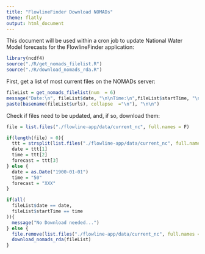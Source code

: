 ```yaml
---
title: "FlowlineFinder Download NOMADs"
theme: flatly
output: html_document
---
```


This document will be used within a cron job to update National Water Model forecasts for the FlowlineFinder application:

```r
library(ncdf4)
source("./R/get_nomads_filelist.R")
source("./R/download_nomads_rda.R")
```

First, get a list of most current files on the NOMADs server:

```r
fileList = get_nomads_filelist(num  = 6)
message("Date:\n", fileList$date, "\n\nTime:\n",fileList$startTime, "\n\nFiles:\n",
paste(basename(fileList$urls), collapse  ="\n"), "\n\n")
```

Check if files need to be updated, and, if so, download them:

```r

file = list.files("./flowline-app/data/current_nc", full.names = F)

if(length(file) > 0){
  ttt = strsplit(list.files("./flowline-app/data/current_nc", full.names = F), "_")[[1]]
  date = ttt[1]
  time = ttt[2]
  forecast = ttt[3]
} else {
  date = as.Date("1900-01-01")
  time = "50"
  forecast = "XXX"
}

if(all(
  fileList$date == date,
  fileList$startTime == time
)){
  message("No Download needed...")
} else {
  file.remove(list.files("./flowline-app/data/current_nc", full.names = T))
  download_nomads_rda(fileList)
}



```
